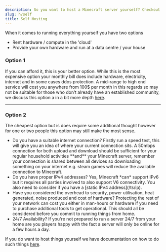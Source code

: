 ```yaml
---
description: So you want to host a Minecraft server yourself? Checkout your options and find the solution that suits your requirements.
slug: h/self
title: Self Hosting
---
```


When it comes to running everything yourself you have two options
<ul class="pl-5 list-disc">
    <li>Rent hardware / compute in the 'cloud'</li>
    <li>Provide your own hardware and run at a data centre / your house</li>
</ul>

### Option 1 

If you can afford it, this is your better option. While this is the most expensive option your monthly bill does include hardware, electricity, internet and in some cases ddos protection. A mid-range to high end service will cost you anywhere from 100$ per month in this regards so may not be suitable for those who don't already have an established community, we discuss this option a in a bit more depth [here](/h/types#bare-metal--vds).

---

### Option 2 

The cheapest option but is does require some additional thought however for one or two people this option may still make the most sense.
<ul class="pl-5 list-disc">
    <li>Do you have a suitable internet connection? Firstly run a speed test, this will give you an idea of where your current connection sits. A 50mbps connection for both upload and download should be sufficient for your regular household activities **and** your Minecraft server, remember your connection is shared between all devices so downloading something on your internet e.g. steam games will reduce the available connection to Minecraft.</li>
    <li>Do you have proper IPv4 addresses? Yes, Minecraft *can* support IPv6 but it requires all parties involved to also support V6 connectivity. You also need to consider if you have a [static IPv4 address](/ts/ip).</li>
    <li>Have you considered the overhead to security, power utilisation, heat generated, noise produced and cost of hardware? Protecting the rest of your network can cost you either in man-hours or hardware if you need to purchase additional tools to get operational. This should all be considered before you commit to running things from home.</li>
    <li>24/7 Availability? If you're not prepared to run a server 24/7 from your home are you players happy with the fact a server will only be online for a few hours a day.</li>
</ul>


If you do want to host things yourself we have documentation on how to do such things [here](https://www.setup.md/guides/self-host/win).
